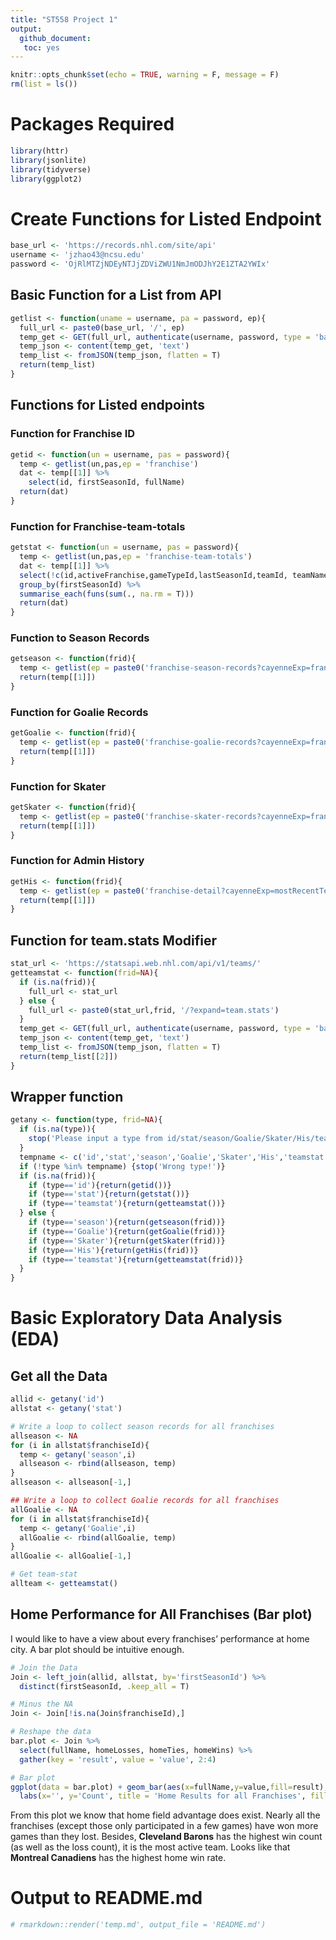 ```yaml
---
title: "ST558 Project 1"
output: 
  github_document:
   toc: yes
---
```


```r
knitr::opts_chunk$set(echo = TRUE, warning = F, message = F)
rm(list = ls())
```

# Packages Required

```r
library(httr)
library(jsonlite)
library(tidyverse)
library(ggplot2)
```

# Create Functions for Listed Endpoint

```r
base_url <- 'https://records.nhl.com/site/api'
username <- 'jzhao43@ncsu.edu'
password <- 'OjRlMTZjNDEyNTJjZDViZWU1NmJmODJhY2E1ZTA2YWIx'
```

## Basic Function for a List from API

```r
getlist <- function(uname = username, pa = password, ep){
  full_url <- paste0(base_url, '/', ep)
  temp_get <- GET(full_url, authenticate(username, password, type = 'basic'))
  temp_json <- content(temp_get, 'text')
  temp_list <- fromJSON(temp_json, flatten = T)
  return(temp_list)
}
```

## Functions for Listed endpoints

### Function for Franchise ID

```r
getid <- function(un = username, pas = password){
  temp <- getlist(un,pas,ep = 'franchise')
  dat <- temp[[1]] %>%
    select(id, firstSeasonId, fullName)
  return(dat)
}
```

### Function for Franchise-team-totals

```r
getstat <- function(un = username, pas = password){
  temp <- getlist(un,pas,ep = 'franchise-team-totals')
  dat <- temp[[1]] %>%
  select(!c(id,activeFranchise,gameTypeId,lastSeasonId,teamId, teamName, triCode)) %>%
  group_by(firstSeasonId) %>%
  summarise_each(funs(sum(., na.rm = T)))
  return(dat)
}
```

### Function to Season Records

```r
getseason <- function(frid){
  temp <- getlist(ep = paste0('franchise-season-records?cayenneExp=franchiseId=',frid))
  return(temp[[1]])
}
```

### Function for Goalie Records

```r
getGoalie <- function(frid){
  temp <- getlist(ep = paste0('franchise-goalie-records?cayenneExp=franchiseId=',frid))
  return(temp[[1]])
}
```

### Function for Skater

```r
getSkater <- function(frid){
  temp <- getlist(ep = paste0('franchise-skater-records?cayenneExp=franchiseId=',frid))
  return(temp[[1]])
}
```

### Function for Admin History

```r
getHis <- function(frid){
  temp <- getlist(ep = paste0('franchise-detail?cayenneExp=mostRecentTeamId=',frid))
  return(temp[[1]])
}
```

## Function for team.stats Modifier

```r
stat_url <- 'https://statsapi.web.nhl.com/api/v1/teams/'
getteamstat <- function(frid=NA){
  if (is.na(frid)){
    full_url <- stat_url
  } else {
    full_url <- paste0(stat_url,frid, '/?expand=team.stats')
  }
  temp_get <- GET(full_url, authenticate(username, password, type = 'basic'))
  temp_json <- content(temp_get, 'text')
  temp_list <- fromJSON(temp_json, flatten = T)
  return(temp_list[[2]])
}
```

## Wrapper function

```r
getany <- function(type, frid=NA){
  if (is.na(type)){
    stop('Please input a type from id/stat/season/Goalie/Skater/His/teamstat.')
  }
  tempname <- c('id','stat','season','Goalie','Skater','His','teamstat')
  if (!type %in% tempname) {stop('Wrong type!')}
  if (is.na(frid)){
    if (type=='id'){return(getid())}
    if (type=='stat'){return(getstat())}
    if (type=='teamstat'){return(getteamstat())}
  } else {
    if (type=='season'){return(getseason(frid))}
    if (type=='Goalie'){return(getGoalie(frid))}
    if (type=='Skater'){return(getSkater(frid))}
    if (type=='His'){return(getHis(frid))}
    if (type=='teamstat'){return(getteamstat(frid))}
  }
}
```

# Basic Exploratory Data Analysis (EDA)

## Get all the Data

```r
allid <- getany('id')
allstat <- getany('stat')

# Write a loop to collect season records for all franchises
allseason <- NA
for (i in allstat$franchiseId){
  temp <- getany('season',i)
  allseason <- rbind(allseason, temp)
}
allseason <- allseason[-1,]

## Write a loop to collect Goalie records for all franchises
allGoalie <- NA
for (i in allstat$franchiseId){
  temp <- getany('Goalie',i)
  allGoalie <- rbind(allGoalie, temp)
}
allGoalie <- allGoalie[-1,]

# Get team-stat
allteam <- getteamstat()
```

## Home Performance for All Franchises (Bar plot)

I would like to have a view about every franchises' performance at home city. A bar plot should be intuitive enough.

```r
# Join the Data
Join <- left_join(allid, allstat, by='firstSeasonId') %>%
  distinct(firstSeasonId, .keep_all = T)

# Minus the NA
Join <- Join[!is.na(Join$franchiseId),]

# Reshape the data
bar.plot <- Join %>%
  select(fullName, homeLosses, homeTies, homeWins) %>%
  gather(key = 'result', value = 'value', 2:4)

# Bar plot
ggplot(data = bar.plot) + geom_bar(aes(x=fullName,y=value,fill=result),stat="identity",width=0.5, position = 'dodge') + theme_bw() + coord_flip() + 
  labs(x='', y='Count', title = 'Home Results for all Franchises', fill='Result') + scale_fill_discrete(labels=c('Losses','Ties','Wins'))
```

From this plot we know that home field advantage does exist. Nearly all the franchises (except those only participated in a few games) have won more games than they lost. Besides, **Cleveland Barons** has the highest win count (as well as the loss count), it is the most active team. Looks like that **Montreal Canadiens** has the highest home win rate.


# Output to README.md

```r
# rmarkdown::render('temp.md', output_file = 'README.md')
```

